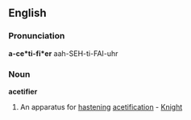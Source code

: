 ==English==

===Pronunciation===
'''a-ce*ti-fi*er'''
aah-SEH-ti-FAI-uhr

===Noun===
'''acetifier'''

# An apparatus for [[hastening]] [[acetification]] - [[Knight]]